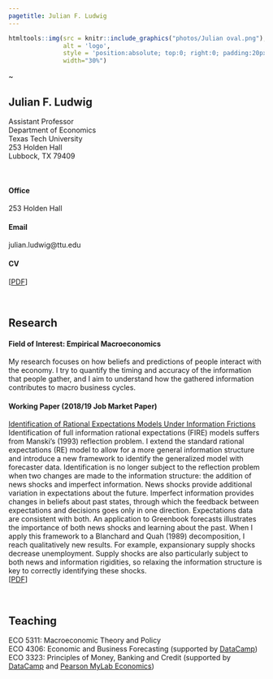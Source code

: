 ```yaml
---
pagetitle: Julian F. Ludwig
---
```




```r
htmltools::img(src = knitr::include_graphics("photos/Julian oval.png"), 
               alt = 'logo', 
               style = 'position:absolute; top:0; right:0; padding:20px;',
               width="30%")
```

~ 

## Julian F. Ludwig {#Home}

Assistant Professor \
Department of Economics \
Texas Tech University \
253 Holden Hall \
Lubbock, TX 79409


$~$


#### Office
253 Holden Hall

#### Email
julian.ludwig@ttu.edu


#### CV
[[PDF](cv/2020.06.26 CV Julian Ludwig.pdf)]





$~$

## Research  {#Research}

#### Field of Interest: Empirical Macroeconomics 
My research focuses on how beliefs and predictions of people interact with the economy. I try to quantify the timing and accuracy of the information that people gather, and I aim to understand how the gathered information contributes to macro business cycles.


#### Working Paper (2018/19 Job Market Paper)

[Identification of Rational Expectations Models Under Information Frictions](research/Ludwig ID of RE Models under IF.pdf) \
Identification of full information rational expectations (FIRE) models suffers from Manski's (1993) reflection problem. I extend the standard rational expectations (RE) model to allow for a more general information structure and introduce a new framework to identify the generalized model with forecaster data. Identification is no longer subject to the reflection problem when two changes are made to the information structure: the addition of news shocks and imperfect information. News shocks provide additional variation in expectations about the future. Imperfect information provides changes in beliefs about past states, through which the feedback between expectations and decisions goes only in one direction. Expectations data are consistent with both. An application to Greenbook forecasts illustrates the importance of both news shocks and learning about the past. When I apply this framework to a Blanchard and Quah (1989) decomposition, I reach qualitatively new results. For example, expansionary supply shocks decrease unemployment. Supply shocks are also particularly subject to both news and information rigidities, so relaxing the information structure is key to correctly identifying these shocks. \
[[PDF](research/Ludwig ID of RE Models under IF.pdf)]




$~$

## Teaching  {#Teaching}
ECO 5311: Macroeconomic Theory and Policy \
ECO 4306: Economic and Business Forecasting (supported by [DataCamp](https://www.datacamp.com/)) \
ECO 3323: Principles of Money, Banking and Credit (supported by [DataCamp](https://www.datacamp.com/) and [Pearson MyLab Economics](https://www.pearsonmylabandmastering.com/northamerica/myeconlab/))




